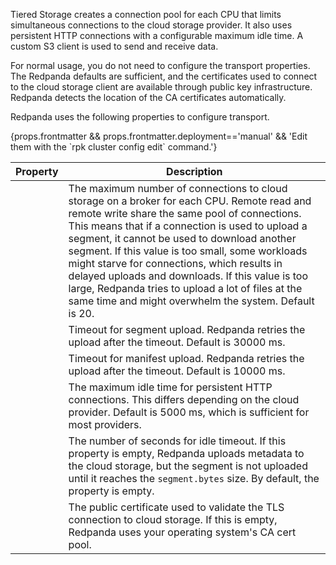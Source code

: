 

Tiered Storage creates a connection pool for each CPU that limits simultaneous connections to the cloud storage provider. It also uses persistent HTTP connections with a configurable maximum idle time. A custom S3 client is used to send and receive data. 

For normal usage, you do not need to configure the transport properties. The Redpanda defaults are sufficient, and the certificates used to connect to the cloud storage client are available through public key infrastructure. Redpanda detects the location of the CA certificates automatically.

Redpanda uses the following properties to configure transport. 
<p>{props.frontmatter && props.frontmatter.deployment=='manual' && 'Edit them with the `rpk cluster config edit` command.'}</p>

| Property      | Description |
| ----------- | ----------- |
| <ClusterProperty name="cloud_storage_max_connections" frontmatter={props.frontmatter}/> | The maximum number of connections to cloud storage on a broker for each CPU. Remote read and remote write share the same pool of connections. This means that if a connection is used to upload a segment, it cannot be used to download another segment. If this value is too small, some workloads might starve for connections, which results in delayed uploads and downloads. If this value is too large, Redpanda tries to upload a lot of files at the same time and might overwhelm the system. Default is 20. |
| <TunableClusterProperty name="cloud_storage_segment_upload_timeout_ms" frontmatter={props.frontmatter}/> | Timeout for segment upload. Redpanda retries the upload after the timeout. Default is 30000 ms. |
| <TunableClusterProperty name="cloud_storage_manifest_upload_timeout_ms" frontmatter={props.frontmatter}/> | Timeout for manifest upload. Redpanda retries the upload after the timeout. Default is 10000 ms. |
| <TunableClusterProperty name="cloud_storage_max_connection_idle_time_ms" frontmatter={props.frontmatter}/> | The maximum idle time for persistent HTTP connections. This differs depending on the cloud provider. Default is 5000 ms, which is sufficient for most providers. |
| <TunableClusterProperty name="cloud_storage_segment_max_upload_interval_sec" frontmatter={props.frontmatter}/> | The number of seconds for idle timeout. If this property is empty, Redpanda uploads metadata to the cloud storage, but the segment is not uploaded until it reaches the `segment.bytes` size. By default, the property is empty. |
| <ClusterProperty name="cloud_storage_trust_file" frontmatter={props.frontmatter}/> | The public certificate used to validate the TLS connection to cloud storage. If this is empty, Redpanda uses your operating system's CA cert pool. |